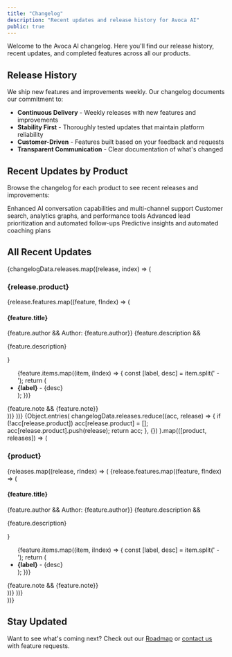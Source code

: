 ```yaml
---
title: "Changelog"
description: "Recent updates and release history for Avoca AI"
public: true
---
```


Welcome to the Avoca AI changelog. Here you'll find our release history, recent updates, and completed features across all our products.

## Release History

We ship new features and improvements weekly. Our changelog documents our commitment to:

- **Continuous Delivery** - Weekly releases with new features and improvements
- **Stability First** - Thoroughly tested updates that maintain platform reliability
- **Customer-Driven** - Features built based on your feedback and requests
- **Transparent Communication** - Clear documentation of what's changed

## Recent Updates by Product

Browse the changelog for each product to see recent releases and improvements:

<CardGroup cols={2}>
  <Card title="Responder" icon="comments" href="/changelog/responder">
    Enhanced AI conversation capabilities and multi-channel support
  </Card>
  <Card title="Coach" icon="chart-line" href="/changelog/coach">
    Customer search, analytics graphs, and performance tools
  </Card>
  <Card title="Speed-to-Lead" icon="bolt" href="/changelog/speed-to-lead">
    Advanced lead prioritization and automated follow-ups
  </Card>
  <Card title="Analytics Coach" icon="brain" href="/changelog/analytics-coach">
    Predictive insights and automated coaching plans
  </Card>
</CardGroup>

## All Recent Updates


<Tabs>
  <Tab title="By Date">
    {changelogData.releases.map((release, index) => (
      <Update key={index} label={release.date}>
        <h3>{release.product}</h3>
        {release.features.map((feature, fIndex) => (
          <div key={fIndex}>
            <h4>{feature.title}</h4>
            {feature.author && <Badge variant="secondary">Author: {feature.author}</Badge>}
            {feature.description && <p>{feature.description}</p>}
            <ul>
              {feature.items.map((item, iIndex) => {
                const [label, desc] = item.split(' - ');
                return (
                  <li key={iIndex}>
                    <strong>{label}</strong> - {desc}
                  </li>
                );
              })}
            </ul>
            {feature.note && <Note>{feature.note}</Note>}
          </div>
        ))}
      </Update>
    ))}
  </Tab>
  <Tab title="By Product">
    {Object.entries(
      changelogData.releases.reduce((acc, release) => {
        if (!acc[release.product]) acc[release.product] = [];
        acc[release.product].push(release);
        return acc;
      }, {})
    ).map(([product, releases]) => (
      <div key={product}>
        <h3>{product}</h3>
        {releases.map((release, rIndex) => (
          <Update key={rIndex} label={release.date}>
            {release.features.map((feature, fIndex) => (
              <div key={fIndex}>
                <h4>{feature.title}</h4>
                {feature.author && <Badge variant="secondary">Author: {feature.author}</Badge>}
                {feature.description && <p>{feature.description}</p>}
                <ul>
                  {feature.items.map((item, iIndex) => {
                    const [label, desc] = item.split(' - ');
                    return (
                      <li key={iIndex}>
                        <strong>{label}</strong> - {desc}
                      </li>
                    );
                  })}
                </ul>
                {feature.note && <Note>{feature.note}</Note>}
              </div>
            ))}
          </Update>
        ))}
      </div>
    ))}
  </Tab>
</Tabs>

## Stay Updated

Want to see what's coming next? Check out our [Roadmap](/roadmap) or [contact us](mailto:support@avoca.ai) with feature requests.